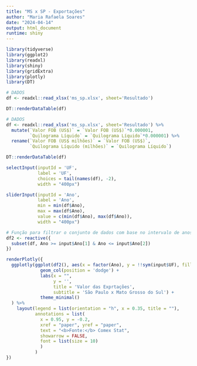 ```yaml
---
title: "MS x SP - Exportações"
author: "Maria Rafaela Soares"
date: "2024-04-14"
output: html_document
runtime: shiny
---
```


```r
library(tidyverse)
library(ggplot2)
library(readxl)
library(shiny)
library(gridExtra)
library(plotly)
library(DT)

# DADOS
df <- readxl::read_xlsx('ms_sp.xlsx', sheet='Resultado')

DT::renderDataTable(df)
```

```r
# DADOS
df <- readxl::read_xlsx('ms_sp.xlsx', sheet='Resultado') %>% 
  mutate(`Valor FOB (US$)` = `Valor FOB (US$)`*0.000001,
         `Quilograma Líquido` = `Quilograma Líquido`*0.000001) %>% 
  rename(`Valor FOB (US$ milhões)` = `Valor FOB (US$)`,
         `Quilograma Líquido (milhões)` = `Quilograma Líquido`)

DT::renderDataTable(df)
```

```r
selectInput(inputId = 'UF', 
            label = 'UF',
            choices = tail(names(df), -2),
            width = "400px")

sliderInput(inputId = 'Ano', 
            label = 'Ano',
            min = min(df$Ano), 
            max = max(df$Ano),
            value = c(min(df$Ano), max(df$Ano)),
            width = "400px")

```

```r

# Função para filtrar o conjunto de dados com base no intervalo de anos selecionado
df2 <- reactive({
  subset(df, Ano >= input$Ano[1] & Ano <= input$Ano[2])
}) 

renderPlotly({
  ggplotly(ggplot(df2(), aes(x = factor(Ano), y = !!sym(input$UF), fill = `UF do Produto`)) + 
             geom_col(position = 'dodge') +
             labs(x = "", 
                  y = '', 
                  title = 'Valor das Exprtações',
                  subtitle = 'São Paulo x Mato Grosso do Sul') +
             theme_minimal() 
  ) %>% 
    layout(legend = list(orientation = "h", x = 0.35, title = ""),
           annotations = list(
             x = 0.95, y = -0.2,
             xref = "paper", yref = "paper",
             text = "<b>Fonte:</b> Comex Stat",
             showarrow = FALSE,
             font = list(size = 10)
             )
           )
})

```
